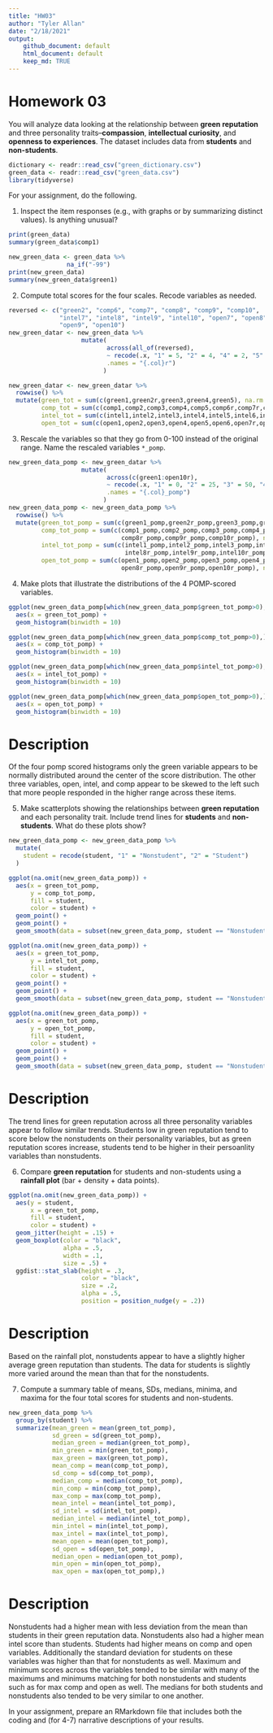```yaml
---
title: "HW03"
author: "Tyler Allan"
date: "2/18/2021"
output: 
    github_document: default 
    html_document: default 
    keep_md: TRUE
---
```

# Homework 03



You will analyze data looking at the relationship between **green reputation** and three personality traits--**compassion**, **intellectual curiosity**, and **openness to experiences**.
The dataset includes data from **students** and **non-students**.

```r
dictionary <- readr::read_csv("green_dictionary.csv")
green_data <- readr::read_csv("green_data.csv")
library(tidyverse)
```

For your assignment, do the following.

  1. Inspect the item responses (e.g., with graphs or by summarizing distinct values). 
     Is anything unusual?

```r
print(green_data)
summary(green_data$comp1)

new_green_data <- green_data %>% 
                na_if("-99")
print(new_green_data)
summary(new_green_data$green1)
```

  2. Compute total scores for the four scales. 
     Recode variables as needed.
     
```r
reversed <- c("green2", "comp6", "comp7", "comp8", "comp9", "comp10", 
              "intel7", "intel8", "intel9", "intel10", "open7", "open8", 
              "open9", "open10")
new_green_datar <- new_green_data %>% 
                    mutate(
                           across(all_of(reversed),
                           ~ recode(.x, "1" = 5, "2" = 4, "4" = 2, "5" = 1),
                           .names = "{.col}r")
                          ) 

new_green_datar <- new_green_datar %>% 
  rowwise() %>% 
  mutate(green_tot = sum(c(green1,green2r,green3,green4,green5), na.rm = TRUE),
         comp_tot = sum(c(comp1,comp2,comp3,comp4,comp5,comp6r,comp7r,comp8r,comp9r,comp10r), na.rm = TRUE),
         intel_tot = sum(c(intel1,intel2,intel3,intel4,intel5,intel6,intel7r,intel8r,intel9r,intel10r), na.rm = TRUE),
         open_tot = sum(c(open1,open2,open3,open4,open5,open6,open7r,open8r,open9r,open10r), na.rm = TRUE),) 
```

  3. Rescale the variables so that they go from 0-100 instead of the original range.
     Name the rescaled variables `*_pomp`.

```r

new_green_data_pomp <- new_green_datar %>% 
                    mutate(
                           across(c(green1:open10r),
                           ~ recode(.x, "1" = 0, "2" = 25, "3" = 50, "4" = 75, "5" = 100),
                           .names = "{.col}_pomp")
                          )
new_green_data_pomp <- new_green_data_pomp %>% 
  rowwise() %>% 
  mutate(green_tot_pomp = sum(c(green1_pomp,green2r_pomp,green3_pomp,green4_pomp,green5_pomp), na.rm = TRUE),
         comp_tot_pomp = sum(c(comp1_pomp,comp2_pomp,comp3_pomp,comp4_pomp,comp5_pomp,comp6r_pomp,comp7r_pomp,
                               comp8r_pomp,comp9r_pomp,comp10r_pomp), na.rm = TRUE),
         intel_tot_pomp = sum(c(intel1_pomp,intel2_pomp,intel3_pomp,intel4_pomp,intel5_pomp,intel6_pomp,intel7r_pomp,
                                intel8r_pomp,intel9r_pomp,intel10r_pomp), na.rm = TRUE),
         open_tot_pomp = sum(c(open1_pomp,open2_pomp,open3_pomp,open4_pomp,open5_pomp,open6_pomp,open7r_pomp,
                               open8r_pomp,open9r_pomp,open10r_pomp), na.rm = TRUE),) 


```

  4. Make plots that illustrate the distributions of the 4 POMP-scored variables.

```r


ggplot(new_green_data_pomp[which(new_green_data_pomp$green_tot_pomp>0),]) +
  aes(x = green_tot_pomp) +
  geom_histogram(binwidth = 10)

ggplot(new_green_data_pomp[which(new_green_data_pomp$comp_tot_pomp>0),]) +
  aes(x = comp_tot_pomp) +
  geom_histogram(binwidth = 10)

ggplot(new_green_data_pomp[which(new_green_data_pomp$intel_tot_pomp>0),]) +
  aes(x = intel_tot_pomp) +
  geom_histogram(binwidth = 10)

ggplot(new_green_data_pomp[which(new_green_data_pomp$open_tot_pomp>0),]) +
  aes(x = open_tot_pomp) +
  geom_histogram(binwidth = 10)
```

# Description

Of the four pomp scored histograms only the green variable appears to be normally distributed around the center of the score distribution. The other three variables, open, intel, and comp appear to be skewed to the left such that more people responded in the higher range across these items.

  5. Make scatterplots showing the relationships between **green reputation** and each personality trait.
     Include trend lines for **students** and **non-students**.
     What do these plots show?

```r
new_green_data_pomp <- new_green_data_pomp %>%
  mutate(
    student = recode(student, "1" = "Nonstudent", "2" = "Student")
  )

ggplot(na.omit(new_green_data_pomp)) +
  aes(x = green_tot_pomp,
      y = comp_tot_pomp,
      fill = student,
      color = student) +
  geom_point() +
  geom_point() +
  geom_smooth(data = subset(new_green_data_pomp, student == "Nonstudent"| student == "Student"))

ggplot(na.omit(new_green_data_pomp)) +
  aes(x = green_tot_pomp,
      y = intel_tot_pomp,
      fill = student,
      color = student) +
  geom_point() +
  geom_point() +
  geom_smooth(data = subset(new_green_data_pomp, student == "Nonstudent"| student == "Student"))

ggplot(na.omit(new_green_data_pomp)) +
  aes(x = green_tot_pomp,
      y = open_tot_pomp,
      fill = student,
      color = student) +
  geom_point() +
  geom_point() +
  geom_smooth(data = subset(new_green_data_pomp, student == "Nonstudent"| student == "Student"))

```
# Description

The trend lines for green reputation across all three personality variables appear to follow similar trends. Students low in green reputation tend to score below the nonstudents on their personality variables, but as green reputation scores increase, students tend to be higher in their persoanlity variables than nonstudents. 

  6. Compare **green reputation** for students and non-students using a **rainfall plot** (bar + density + data points).

```r
ggplot(na.omit(new_green_data_pomp)) +
  aes(y = student,
      x = green_tot_pomp,
      fill = student,
      color = student) +
  geom_jitter(height = .15) +
  geom_boxplot(color = "black",
               alpha = .5,
               width = .1,
               size = .5) +
  ggdist::stat_slab(height = .3,
                    color = "black",
                    size = .2,
                    alpha = .5,
                    position = position_nudge(y = .2))
```
# Description

Based on the rainfall plot, nonstudents appear to have a slightly higher average green reputation than students. The data for students is slightly more varied around the mean than that for the nonstudents. 

  7. Compute a summary table of means, SDs, medians, minima, and maxima for the four total scores for students and non-students.
  
```r
new_green_data_pomp %>% 
  group_by(student) %>% 
  summarize(mean_green = mean(green_tot_pomp),
            sd_green = sd(green_tot_pomp),
            median_green = median(green_tot_pomp),
            min_green = min(green_tot_pomp),
            max_green = max(green_tot_pomp),
            mean_comp = mean(comp_tot_pomp),
            sd_comp = sd(comp_tot_pomp),
            median_comp = median(comp_tot_pomp),
            min_comp = min(comp_tot_pomp),
            max_comp = max(comp_tot_pomp),
            mean_intel = mean(intel_tot_pomp),
            sd_intel = sd(intel_tot_pomp),
            median_intel = median(intel_tot_pomp),
            min_intel = min(intel_tot_pomp),
            max_intel = max(intel_tot_pomp),
            mean_open = mean(open_tot_pomp),
            sd_open = sd(open_tot_pomp),
            median_open = median(open_tot_pomp),
            min_open = min(open_tot_pomp),
            max_open = max(open_tot_pomp),)
```
# Description

Nonstudents had a higher mean with less deviation from the mean than students in their green reputation data. Nonstudents also had a higher mean intel score than students. Students had higher means on comp and open variables. Additionally the standard deviation for students on these variables was higher than that for nonstudents as well. Maximum and minimum scores across the variables tended to be similar with many of the maximums and minimums matching for both nonstudents and students such as for max comp and open as well. The medians for both students and nonstudents also tended to be very similar to one another. 
  
In your assignment, prepare an RMarkdown file that includes both the coding and (for 4-7) narrative descriptions of your results.
